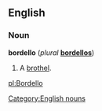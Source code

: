 ==English==

===Noun===
'''bordello''' (''plural'' '''[[bordellos]]''')
# A [[brothel]].

[[Category:English nouns]]

[[pl:Bordello]]